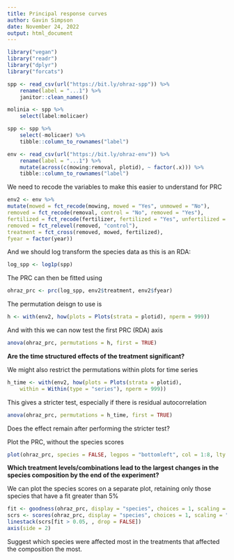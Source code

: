 ```yaml
---
title: Principal response curves
author: Gavin Simpson
date: November 24, 2022
output: html_document
---
```


```r
library("vegan")
library("readr")
library("dplyr")
library("forcats")

spp <- read_csv(url("https://bit.ly/ohraz-spp")) %>%
    rename(label = "...1") %>%
    janitor::clean_names()

molinia <- spp %>%
    select(label:molicaer)

spp <- spp %>%
    select(-molicaer) %>%
    tibble::column_to_rownames("label")

env <- read_csv(url("https://bit.ly/ohraz-env")) %>%
    rename(label = "...1") %>%
    mutate(across(c(mowing:removal, plotid), ~ factor(.x))) %>%
    tibble::column_to_rownames("label")
```

We need to recode the variables to make this easier to understand for PRC

```r
env2 <- env %>%
mutate(mowed = fct_recode(mowing, mowed = "Yes", unmowed = "No"),
removed = fct_recode(removal, control = "No", removed = "Yes"),
fertilized = fct_recode(fertilizer, fertilized = "Yes", unfertilized = "No"),
removed = fct_relevel(removed, "control"),
treatment = fct_cross(removed, mowed, fertilized),
fyear = factor(year))
```

And we should log transform the species data as this is an RDA:
```r
log_spp <- log1p(spp)
```

The PRC can then be fitted using

```r
ohraz_prc <- prc(log_spp, env2$treatment, env2$fyear)
```

The permutation deisgn to use is

```r
h <- with(env2, how(plots = Plots(strata = plotid), nperm = 999))
```

And with this we can now test the first PRC (RDA) axis

```r
anova(ohraz_prc, permutations = h, first = TRUE)
```

**Are the time structured effects of the treatment significant?**

We might also restrict the permutations within plots for time series

```r
h_time <- with(env2, how(plots = Plots(strata = plotid),
    within = Within(type = "series"), nperm = 999))
```

This gives a stricter test, especially if there is residual autocorrelation

```r
anova(ohraz_prc, permutations = h_time, first = TRUE)
```

Does the effect remain after performing the stricter test?

Plot the PRC, without the species scores

```r
plot(ohraz_prc, species = FALSE, legpos = "bottomleft", col = 1:8, lty = 1, lwd = 2)
```

**Which treatment levels/combinations lead to the largest changes in the species composition by the end of the experiment?**

We can plot the species scores on a separate plot, retaining only those species that have a fit greater than 5%

```r
fit <- goodness(ohraz_prc, display = "species", choices = 1, scaling = "symmetric")
scrs <- scores(ohraz_prc, display = "species", choices = 1, scaling = "symmetric")
linestack(scrs[fit > 0.05, , drop = FALSE])
axis(side = 2)
```

Suggest which species were affected most in the treatments that affected the composition the most.